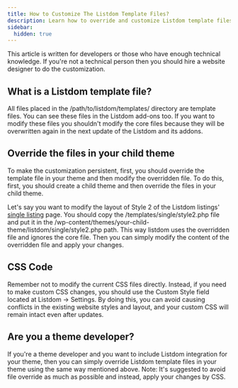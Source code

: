 ```yaml
---
title: How to Customize The Listdom Template Files?
description: Learn how to override and customize Listdom template files safely without losing changes after updates.
sidebar:
  hidden: true
---
```



This article is written for developers or those who have enough technical knowledge. If you're not a technical person then you should hire a website designer to do the customization.

## What is a Listdom template file?
All files placed in the /path/to/listdom/templates/ directory are template files. You can see these files in the Listdom add-ons too. If you want to modify these files you shouldn't modify the core files because they will be overwritten again in the next update of the Listdom and its addons.

## Override the files in your child theme
To make the customization persistent, first, you should override the template file in your theme and then modify the overridden file. To do this, first, you should create a child theme and then override the files in your child theme.

Let's say you want to modify the layout of Style 2 of the Listdom listings' [single listing](/listdom/settings/single-listing/) page. You should copy the /templates/single/style2.php file and put it in the /wp-content/themes/your-child-theme/listdom/single/style2.php path. This way listdom uses the overridden file and ignores the core file. Then you can simply modify the content of the overridden file and apply your changes.

## CSS Code
<Aside type="caution">
Remember not to modify the current CSS files directly. Instead, if you need to make custom CSS changes, you should use the Custom Style field located at Listdom → Settings. By doing this, you can avoid causing conflicts in the existing website styles and layout, and your custom CSS will remain intact even after updates.
</Aside>

## Are you a theme developer?
If you're a theme developer and you want to include Listdom integration for your theme, then you can simply override Listdom template files in your theme using the same way mentioned above. Note: It's suggested to avoid file override as much as possible and instead, apply your changes by CSS.

